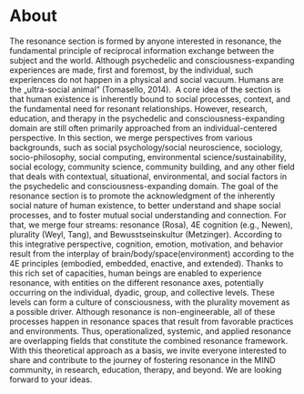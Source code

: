 # About

The resonance section is formed by anyone interested in resonance, the fundamental principle of reciprocal information exchange between the subject and the world. Although psychedelic and consciousness-expanding experiences are made, first and foremost, by the individual, such experiences do not happen in a physical and social vacuum. 
	Humans are the „ultra-social animal“ (Tomasello, 2014).  A core idea of the section is that human existence is inherently bound to social processes, context, and the fundamental need for resonant relationships. However, research, education, and therapy in the psychedelic and consciousness-expanding domain are still often primarily approached from an individual-centered perspective.
	In this section, we merge perspectives from various backgrounds, such as social psychology/social neuroscience, sociology, socio-philosophy, social computing, environmental science/sustainability, social ecology, community science, community building, and any other field that deals with contextual, situational, environmental, and social factors in the psychedelic and consciousness-expanding domain. The goal of the resonance section is to promote the acknowledgment of the inherently social nature of human existence, to better understand and shape social processes, and to foster mutual social understanding and connection. For that, we merge four streams: resonance (Rosa), 4E cognition (e.g., Newen), plurality (Weyl, Tang), and Bewusstseinskultur (Metzinger). 
	According to this integrative perspective, cognition, emotion, motivation, and behavior result from the interplay of brain/body/space(environment) according to the 4E principles (embodied, embedded, enactive, and extended). Thanks to this rich set of capacities, human beings are enabled to experience resonance, with entities on the different resonance axes, potentially occurring on the individual, dyadic, group, and collective levels. These levels can form a culture of consciousness, with the plurality movement as a possible driver. Although resonance is non-engineerable, all of these processes happen in resonance spaces that result from favorable practices and environments. 
	Thus, operationalized, systemic, and applied resonance are overlapping fields that constitute the combined resonance framework. With this theoretical approach as a basis, we invite everyone interested to share and contribute to the journey of fostering resonance in the MIND community, in research, education, therapy, and beyond. We are looking forward to your ideas.
